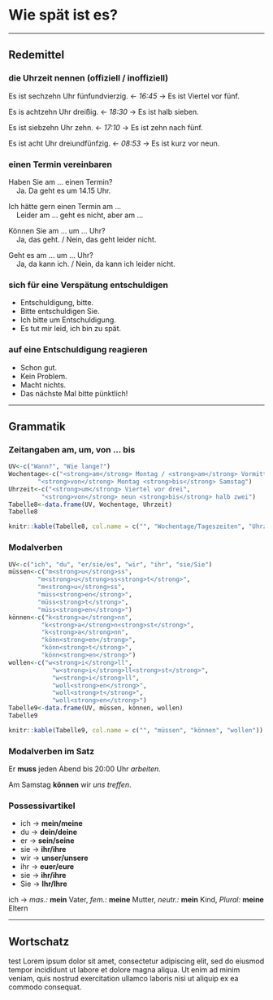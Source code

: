 Wie spät ist es? {#K5A1}
=

---

Redemittel
--

### die Uhrzeit nennen (offiziell / inoffiziell) {-}

Es ist sechzehn Uhr fünfundvierzig. <- _16:45_ -> Es ist Viertel vor fünf.

Es is achtzehn Uhr dreißig. <- _18:30_ -> Es ist halb sieben.

Es ist siebzehn Uhr zehn. <- _17:10_ -> Es ist zehn nach fünf.

Es ist acht Uhr dreiundfünfzig. <- _08:53_ -> Es ist kurz vor neun.

###  einen Termin vereinbaren {-}

Haben Sie am ... einen Termin?<br>&nbsp;&nbsp;&nbsp;&nbsp;Ja. Da geht es um 14.15 Uhr.

Ich hätte gern einen Termin am ...<br>&nbsp;&nbsp;&nbsp;&nbsp;Leider am ... geht es nicht, aber am ...

Können Sie am ... um ... Uhr?<br>&nbsp;&nbsp;&nbsp;&nbsp;Ja, das geht. / Nein, das geht leider nicht.

Geht es am ... um ... Uhr?<br>&nbsp;&nbsp;&nbsp;&nbsp;Ja, da kann ich. / Nein, da kann ich leider nicht.

### sich für eine Verspätung entschuldigen {-}

- Entschuldigung, bitte.
- Bitte entschuldigen Sie.
- Ich bitte um Entschuldigung.
- Es tut mir leid, ich bin zu spät.

### auf eine Entschuldigung reagieren {-}

- Schon gut.
- Kein Problem.
- Macht nichts.
- Das nächste Mal bitte pünktlich!

---

Grammatik
--

### Zeitangaben am, um, von ... bis {-}

```r
UV<-c("Wann?", "Wie lange?")
Wochentage<-c("<strong>am</strong> Montag / <strong>am</strong> Vormittag",
        "<strong>von</strong> Montag <strong>bis</strong> Samstag")
Uhrzeit<-c("<strong>um</strong> Viertel vor drei",
         "<strong>von</strong> neun <strong>bis</strong> halb zwei")
Tabelle8<-data.frame(UV, Wochentage, Uhrzeit)
Tabelle8
```

```r
knitr::kable(Tabelle8, col.name = c("", "Wochentage/Tageszeiten", "Uhrzeit"))
```

###  Modalverben {-}

```r
UV<-c("ich", "du", "er/sie/es", "wir", "ihr", "sie/Sie")
müssen<-c("m<strong>u</strong>ss",
        "m<strong>u</strong>ss<strong>t</strong>",
        "m<strong>u</strong>ss",
        "müss<strong>en</strong>",
        "müss<strong>t</strong>",
        "müss<strong>en</strong>")
können<-c("k<strong>a</strong>nn",
         "k<strong>a</strong>n<strong>st</strong>",
         "k<strong>a</strong>nn",
         "könn<strong>en</strong>",
         "könn<strong>t</strong>",
         "könn<strong>en</strong>")
wollen<-c("w<strong>i</strong>ll",
            "w<strong>i</strong>ll<strong>st</strong>",
            "w<strong>i</strong>ll",
            "woll<strong>en</strong>",
            "woll<strong>t</strong>",
            "woll<strong>en</strong>")
Tabelle9<-data.frame(UV, müssen, können, wollen)
Tabelle9
```

```r
knitr::kable(Tabelle9, col.name = c("", "müssen", "können", "wollen"))
```

### Modalverben im Satz {-}

Er **muss** jeden Abend bis 20:00 Uhr _arbeiten_.

Am Samstag **können** wir _uns treffen_.

### Possessivartikel {-}

- ich -> **mein/meine**
 - du -> **dein/deine**
- er -> **sein/seine**
- sie -> **ihr/ihre**
- wir -> **unser/unsere**
- ihr -> **euer/eure**
- sie -> **ihr/ihre**
- Sie -> **Ihr/Ihre**

ich -> _mas.:_ **mein** Vater, _fem.:_ **meine** Mutter, _neutr.:_ **mein** Kind, _Plural:_ **meine** Eltern

---

Wortschatz
--

test Lorem ipsum dolor sit amet, consectetur adipiscing elit, sed do eiusmod tempor incididunt ut labore et dolore magna aliqua. Ut enim ad minim veniam, quis nostrud exercitation ullamco laboris nisi ut aliquip ex ea commodo consequat.

###  {-}
